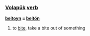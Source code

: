 === [[Volapük]]  [[verb]] === 

'''[[beitoyn]] = [[beitön]]''' 

# to [[bite]], take a bite out of something